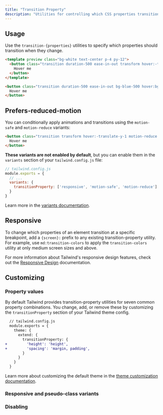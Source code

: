 ```yaml
---
title: "Transition Property"
description: "Utilities for controlling which CSS properties transition."
---
```




## Usage

Use the `transition-{properties}` utilities to specify which properties should transition when they change.

```html
<template preview class="bg-white text-center p-4 py-12">
  <button class="transition duration-500 ease-in-out transform hover:-translate-y-1 hover:scale-110 bg-blue-500 hover:bg-red-500 text-white font-bold py-2 px-4 rounded">
    Hover me
  </button>
</template>

<button class="transition duration-500 ease-in-out bg-blue-500 hover:bg-red-500 transform hover:-translate-y-1 hover:scale-110 ...">
  Hover me
</button>
```

## Prefers-reduced-motion

You can conditionally apply animations and transitions using the `motion-safe` and `motion-reduce` variants:

```html
<button class="transition transform hover:-translate-y-1 motion-reduce:transition-none motion-reduce:transform-none ...">
  Hover me
</button>
```

**These variants are not enabled by default**, but you can enable them in the `variants` section of your `tailwind.config.js` file:

```js
// tailwind.config.js
module.exports = {
  // ...
  variants: {
    transitionProperty: ['responsive', 'motion-safe', 'motion-reduce']
  }
}
```

Learn more in the [variants documentation](/docs/hover-focus-and-other-states#motion-safe-v1-6-0).

## Responsive

To change which properties of an element transition at a specific breakpoint, add a `{screen}:` prefix to any existing transition-property utility. For example, use `md:transition-colors` to apply the `transition-colors` utility at only medium screen sizes and above.

For more information about Tailwind's responsive design features, check out the [Responsive Design](/docs/responsive-design) documentation.

## Customizing

### Property values

By default Tailwind provides transition-property utilities for seven common property combinations. You change, add, or remove these by customizing the `transitionProperty` section of your Tailwind theme config.

```diff
  // tailwind.config.js
  module.exports = {
    theme: {
      extend: {
        transitionProperty: {
+         'height': 'height',
+         'spacing': 'margin, padding',
        }
      }
    }
  }
```

Learn more about customizing the default theme in the [theme customization documentation](/docs/theme#customizing-the-default-theme).

### Responsive and pseudo-class variants

<Variants plugin="transitionProperty" name="transition-property" />

### Disabling

<Disabling plugin="transitionProperty" name="transition-property" />
